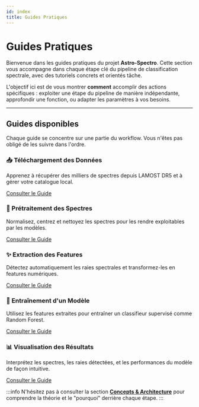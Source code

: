 ```yaml
---
id: index
title: Guides Pratiques
---
```


# Guides Pratiques

Bienvenue dans les guides pratiques du projet **Astro-Spectro**. Cette section vous accompagne dans chaque étape clé du pipeline de classification spectrale, avec des tutoriels concrets et orientés tâche.

L'objectif ici est de vous montrer **comment** accomplir des actions spécifiques : exploiter une étape du pipeline de manière indépendante, approfondir une fonction, ou adapter les paramètres à vos besoins.

---

## Guides disponibles

Chaque guide se concentre sur une partie du workflow. Vous n'êtes pas obligé de les suivre dans l'ordre.

<div className="container" style={{padding: '0'}}>
  <div className="row">
    <div className="col col--6 margin-bottom--lg">
      <div className="card">
        <div className="card__header"><h3>📥 Téléchargement des Données</h3></div>
        <div className="card__body"><p>Apprenez à récupérer des milliers de spectres depuis LAMOST DR5 et à gérer votre catalogue local.</p></div>
        <div className="card__footer">
          <a href="./user-guides/downloading-data" className="button button--primary button--block">Consulter le Guide</a>
        </div>
      </div>
    </div>
    <div className="col col--6 margin-bottom--lg">
      <div className="card">
        <div className="card__header"><h3>🧪 Prétraitement des Spectres</h3></div>
        <div className="card__body"><p>Normalisez, centrez et nettoyez les spectres pour les rendre exploitables par les modèles.</p></div>
        <div className="card__footer">
          <a href="./user-guides/preprocessing" className="button button--primary button--block">Consulter le Guide</a>
        </div>
      </div>
    </div>
    <div className="col col--6 margin-bottom--lg">
      <div className="card">
        <div className="card__header"><h3>✨ Extraction des Features</h3></div>
        <div className="card__body"><p>Détectez automatiquement les raies spectrales et transformez-les en features numériques.</p></div>
        <div className="card__footer">
          <a href="./user-guides/feature-extraction" className="button button--primary button--block">Consulter le Guide</a>
        </div>
      </div>
    </div>
    <div className="col col--6 margin-bottom--lg">
      <div className="card">
        <div className="card__header"><h3>🧠 Entraînement d'un Modèle</h3></div>
        <div className="card__body"><p>Utilisez les features extraites pour entraîner un classifieur supervisé comme Random Forest.</p></div>
        <div className="card__footer">
          <a href="./user-guides/model-training" className="button button--primary button--block">Consulter le Guide</a>
        </div>
      </div>
    </div>
    <div className="col col--6 margin-bottom--lg">
      <div className="card">
        <div className="card__header"><h3>📊 Visualisation des Résultats</h3></div>
        <div className="card__body"><p>Interprétez les spectres, les raies détectées, et les performances du modèle de façon intuitive.</p></div>
        <div className="card__footer">
          <a href="./user-guides/visualization" className="button button--primary button--block">Consulter le Guide</a>
        </div>
      </div>
    </div>
    
  </div>
</div>

:::info
N'hésitez pas à consulter la section [**Concepts & Architecture**](../docs/concepts) pour comprendre la théorie et le "pourquoi" derrière chaque étape.
:::